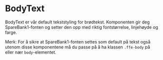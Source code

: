 
<Meta of={BodyTextStories} />

# BodyText

BodyText er vår default tekststyling for brødtekst. Komponenten gir deg SpareBank1-fonten og setter den opp med riktig fontstørrelse, linjehøyde og farge.

Merk: For å sikre at SpareBank1-fonten settes som default på tekst også utenom disse komponentene må du passe på å ha klassen `.ffe-body` på eller nær `body`-elementet.

<Canvas of={BodyTextStories.Standard} />
<Controls of={BodyTextStories.Standard} />
